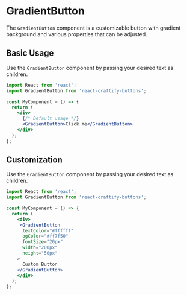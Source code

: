 
<Meta title="Buttons/GradientButton" component={GradientButton} />

# GradientButton

The `GradientButton` component is a customizable button with gradient background and various properties that can be adjusted.

## Basic Usage

Use the `GradientButton` component by passing your desired text as children.

```jsx
import React from 'react';
import GradientButton from 'react-craftify-buttons';

const MyComponent = () => {
  return (
    <div>
      {/* Default usage */}
      <GradientButton>Click me</GradientButton>
    </div>
  );
};
```

## Customization

Use the `GradientButton` component by passing your desired text as children.

```jsx
import React from 'react';
import GradientButton from 'react-craftify-buttons';

const MyComponent = () => {
  return (
    <div>
     <GradientButton
      textColor="#ffffff"
      bgColor="#ff7f50"
      fontSize="20px"
      width="200px"
      height="50px"
    >
      Custom Button
    </GradientButton>
    </div>
  );
};
```